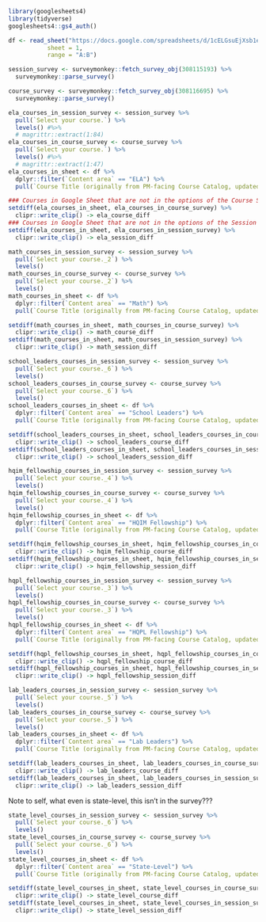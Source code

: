 
```r
library(googlesheets4)
library(tidyverse)
googlesheets4::gs4_auth()

df <- read_sheet("https://docs.google.com/spreadsheets/d/1cELGsuEjXsb1e5oRdtdYof-Ul7jfdBXMOTYbIYd7nS4/edit#gid=0",
           sheet = 1,
           range = "A:B")

session_survey <- surveymonkey::fetch_survey_obj(308115193) %>%
  surveymonkey::parse_survey()

course_survey <- surveymonkey::fetch_survey_obj(308116695) %>%
  surveymonkey::parse_survey()
```

```r
ela_courses_in_session_survey <- session_survey %>%
  pull(`Select your course.`) %>%
  levels() #%>% 
  # magrittr::extract(1:84)
ela_courses_in_course_survey <- course_survey %>%
  pull(`Select your course.`) %>%
  levels() #%>%
  # magrittr::extract(1:47)
ela_courses_in_sheet <- df %>%
  dplyr::filter(`Content area` == "ELA") %>%
  pull(`Course Title (originally from PM-facing Course Catalog, updated for new naming conventions)`)

### Courses in Google Sheet that are not in the options of the Course Survey ###
setdiff(ela_courses_in_sheet, ela_courses_in_course_survey) %>%
  clipr::write_clip() -> ela_course_diff
### Courses in Google Sheet that are not in the options of the Session Survey ###
setdiff(ela_courses_in_sheet, ela_courses_in_session_survey) %>%
  clipr::write_clip() -> ela_session_diff
```

```r
math_courses_in_session_survey <- session_survey %>%
  pull(`Select your course._2`) %>%
  levels()
math_courses_in_course_survey <- course_survey %>%
  pull(`Select your course._2`) %>%
  levels()
math_courses_in_sheet <- df %>%
  dplyr::filter(`Content area` == "Math") %>%
  pull(`Course Title (originally from PM-facing Course Catalog, updated for new naming conventions)`)

setdiff(math_courses_in_sheet, math_courses_in_course_survey) %>%
  clipr::write_clip() -> math_course_diff
setdiff(math_courses_in_sheet, math_courses_in_session_survey) %>%
  clipr::write_clip() -> math_session_diff
```

```r
school_leaders_courses_in_session_survey <- session_survey %>%
  pull(`Select your course._6`) %>%
  levels()
school_leaders_courses_in_course_survey <- course_survey %>%
  pull(`Select your course._6`) %>%
  levels()
school_leaders_courses_in_sheet <- df %>%
  dplyr::filter(`Content area` == "School Leaders") %>%
  pull(`Course Title (originally from PM-facing Course Catalog, updated for new naming conventions)`)

setdiff(school_leaders_courses_in_sheet, school_leaders_courses_in_course_survey) %>%
  clipr::write_clip() -> school_leaders_course_diff
setdiff(school_leaders_courses_in_sheet, school_leaders_courses_in_session_survey) %>%
  clipr::write_clip() -> school_leaders_session_diff
```


```r
hqim_fellowship_courses_in_session_survey <- session_survey %>%
  pull(`Select your course._4`) %>%
  levels()
hqim_fellowship_courses_in_course_survey <- course_survey %>%
  pull(`Select your course._4`) %>%
  levels()
hqim_fellowship_courses_in_sheet <- df %>%
  dplyr::filter(`Content area` == "HQIM Fellowship") %>%
  pull(`Course Title (originally from PM-facing Course Catalog, updated for new naming conventions)`)

setdiff(hqim_fellowship_courses_in_sheet, hqim_fellowship_courses_in_course_survey) %>%
  clipr::write_clip() -> hqim_fellowship_course_diff
setdiff(hqim_fellowship_courses_in_sheet, hqim_fellowship_courses_in_session_survey) %>%
  clipr::write_clip() -> hqim_fellowship_session_diff
```

```r
hqpl_fellowship_courses_in_session_survey <- session_survey %>%
  pull(`Select your course._3`) %>%
  levels()
hqpl_fellowship_courses_in_course_survey <- course_survey %>%
  pull(`Select your course._3`) %>%
  levels()
hqpl_fellowship_courses_in_sheet <- df %>%
  dplyr::filter(`Content area` == "HQPL Fellowship") %>%
  pull(`Course Title (originally from PM-facing Course Catalog, updated for new naming conventions)`)

setdiff(hqpl_fellowship_courses_in_sheet, hqpl_fellowship_courses_in_course_survey) %>%
  clipr::write_clip() -> hqpl_fellowship_course_diff
setdiff(hqpl_fellowship_courses_in_sheet, hqpl_fellowship_courses_in_session_survey) %>%
  clipr::write_clip() -> hqpl_fellowship_session_diff
```

```r
lab_leaders_courses_in_session_survey <- session_survey %>%
  pull(`Select your course._5`) %>%
  levels()
lab_leaders_courses_in_course_survey <- course_survey %>%
  pull(`Select your course._5`) %>%
  levels()
lab_leaders_courses_in_sheet <- df %>%
  dplyr::filter(`Content area` == "Lab Leaders") %>%
  pull(`Course Title (originally from PM-facing Course Catalog, updated for new naming conventions)`)

setdiff(lab_leaders_courses_in_sheet, lab_leaders_courses_in_course_survey) %>%
  clipr::write_clip() -> lab_leaders_course_diff
setdiff(lab_leaders_courses_in_sheet, lab_leaders_courses_in_session_survey) %>%
  clipr::write_clip() -> lab_leaders_session_diff
```

Note to self, what even is state-level, this isn't in the survey???

```r
state_level_courses_in_session_survey <- session_survey %>%
  pull(`Select your course._6`) %>%
  levels()
state_level_courses_in_course_survey <- course_survey %>%
  pull(`Select your course._6`) %>%
  levels()
state_level_courses_in_sheet <- df %>%
  dplyr::filter(`Content area` == "State-Level") %>%
  pull(`Course Title (originally from PM-facing Course Catalog, updated for new naming conventions)`)

setdiff(state_level_courses_in_sheet, state_level_courses_in_course_survey) %>%
  clipr::write_clip() -> state_level_course_diff
setdiff(state_level_courses_in_sheet, state_level_courses_in_session_survey) %>%
  clipr::write_clip() -> state_level_session_diff
```

